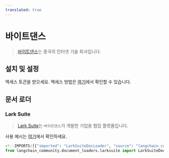 ```yaml
---
translated: true
---
```


# 바이트댄스

>[바이트댄스](https://bytedance.com/)는 중국의 인터넷 기술 회사입니다.

## 설치 및 설정

액세스 토큰을 받으세요.
액세스 방법은 [여기](https://open.larksuite.com/document)에서 확인할 수 있습니다.

## 문서 로더

### Lark Suite

>[Lark Suite](https://www.larksuite.com/)는 `바이트댄스`가 개발한 기업용 협업 플랫폼입니다.

사용 예시는 [여기](/docs/integrations/document_loaders/larksuite)에서 확인하세요.

```python
<!--IMPORTS:[{"imported": "LarkSuiteDocLoader", "source": "langchain_community.document_loaders.larksuite", "docs": "https://api.python.langchain.com/en/latest/document_loaders/langchain_community.document_loaders.larksuite.LarkSuiteDocLoader.html", "title": "ByteDance"}]-->
from langchain_community.document_loaders.larksuite import LarkSuiteDocLoader
```
